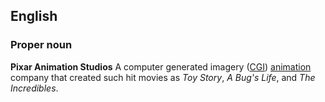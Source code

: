 ==English==
===Proper noun===
'''Pixar Animation Studios'''
A computer generated imagery ([[CGI]]) [[animation]] company that created such hit movies as ''Toy Story'', ''A Bug's Life'', and ''The Incredibles''.
{{wikipedia}}